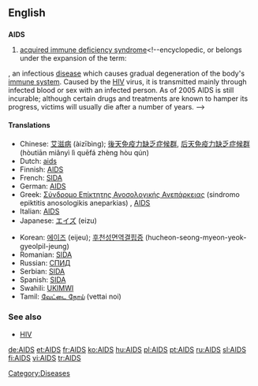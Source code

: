 {{see|aids}}
==English==

==={{acronym}}===
{{wikipedia}}
'''AIDS'''

#[[acquired immune deficiency syndrome]]<!--encyclopedic, or belongs under the expansion of the term:
,  an infectious [[disease]] which causes gradual degeneration of the body's [[immune system]].  Caused by the [[HIV]] virus, it is transmitted mainly through infected blood or sex with an infected person.  As of 2005 AIDS is still incurable; although certain drugs and treatments are known to hamper its progress, victims will usually die after a number of years.
-->

====Translations====
{{top}}
*Chinese: [[艾滋病]] (àizībìng); [[後天免疫力缺乏症候群]], [[后天免疫力缺乏症候群]] (hòutiān miǎnyì lì quēfá zhèng hòu qún)
*Dutch: [[aids]] {{m}}
*Finnish: [[AIDS#Finnish|AIDS]]
*French: [[SIDA]] {{m}}
*German: [[AIDS#German|AIDS]]
*Greek: [[Σύνδρομο Επίκτητης Ανοσολογικής Ανεπάρκειας]] (sindromo epiktitis anosologikis aneparkias) {{n}}, [[AIDS#Greek|AIDS]] {{n}}
*Italian: [[AIDS#Italian|AIDS]]<!--the pronunciation belongs in the Italian entry: (a i di esse)-->
*Japanese: [[エイズ]] (eizu)
{{mid}}
*Korean: [[에이즈]] (eijeu); [[후천성면역결핍증]] (hucheon-seong-myeon-yeok-gyeolpil-jeung)
*Romanian: [[SIDA]] {{f}}
*Russian: [[СПИД]] {{m}}
*Serbian: [[SIDA]]
*Spanish: [[SIDA]] {{m}}
*Swahili: [[UKIMWI]]<!--the expansion belongs in the Swahili entry: '''U'''gonjwa wa '''K'''inga za '''MWI'''li-->
*Tamil: [[வேட்டை நோய்]] (vettai noi)
{{bottom}}

===See also===
*[[HIV]]

[[Category:Diseases]]

[[de:AIDS]]
[[et:AIDS]]
[[fr:AIDS]]
[[ko:AIDS]]
[[hu:AIDS]]
[[pl:AIDS]]
[[pt:AIDS]]
[[ru:AIDS]]
[[sl:AIDS]]
[[fi:AIDS]]
[[vi:AIDS]]
[[tr:AIDS]]